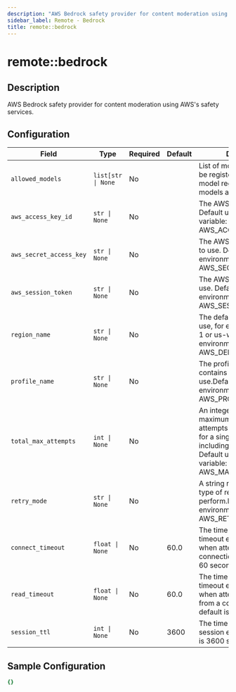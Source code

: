```yaml
---
description: "AWS Bedrock safety provider for content moderation using AWS's safety services."
sidebar_label: Remote - Bedrock
title: remote::bedrock
---
```


# remote::bedrock

## Description

AWS Bedrock safety provider for content moderation using AWS's safety services.

## Configuration

| Field | Type | Required | Default | Description |
|-------|------|----------|---------|-------------|
| `allowed_models` | `list[str \| None` | No |  | List of models that should be registered with the model registry. If None, all models are allowed. |
| `aws_access_key_id` | `str \| None` | No |  | The AWS access key to use. Default use environment variable: AWS_ACCESS_KEY_ID |
| `aws_secret_access_key` | `str \| None` | No |  | The AWS secret access key to use. Default use environment variable: AWS_SECRET_ACCESS_KEY |
| `aws_session_token` | `str \| None` | No |  | The AWS session token to use. Default use environment variable: AWS_SESSION_TOKEN |
| `region_name` | `str \| None` | No |  | The default AWS Region to use, for example, us-west-1 or us-west-2.Default use environment variable: AWS_DEFAULT_REGION |
| `profile_name` | `str \| None` | No |  | The profile name that contains credentials to use.Default use environment variable: AWS_PROFILE |
| `total_max_attempts` | `int \| None` | No |  | An integer representing the maximum number of attempts that will be made for a single request, including the initial attempt. Default use environment variable: AWS_MAX_ATTEMPTS |
| `retry_mode` | `str \| None` | No |  | A string representing the type of retries Boto3 will perform.Default use environment variable: AWS_RETRY_MODE |
| `connect_timeout` | `float \| None` | No | 60.0 | The time in seconds till a timeout exception is thrown when attempting to make a connection. The default is 60 seconds. |
| `read_timeout` | `float \| None` | No | 60.0 | The time in seconds till a timeout exception is thrown when attempting to read from a connection.The default is 60 seconds. |
| `session_ttl` | `int \| None` | No | 3600 | The time in seconds till a session expires. The default is 3600 seconds (1 hour). |

## Sample Configuration

```yaml
{}
```
